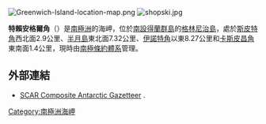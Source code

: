 {{no footnotes|time=2013-10-29T07:48:22+00:00}}
[[Image:Greenwich-Island-location-map.png|thumb]]
[[Image:shopski.jpg|thumb]]

'''特賴安格爾角'''（{{lang-en|Triangle Point}}）是[[南極洲|南極洲]]的海岬，位於[[南設得蘭群島|南設得蘭群島]]的[[格林尼治島|格林尼治島]]，處於[[斯皮特角|斯皮特角]]西北面2.9公里、[[半月島|半月島]]東北面7.32公里、[[伊諾特角|伊諾特角]]以東8.27公里和[[卡斯皮昌角|卡斯皮昌角]]東南面1.4公里，現時由[[南極條約體系|南極條約體系]]管理。

==外部連結==
* [http://data.aad.gov.au/aadc/gaz/scar/ SCAR Composite Antarctic Gazetteer] {{WebCite|url=https://www.webcitation.org/5ug2CfC7m?url=http://data.aad.gov.au/aadc/gaz/scar/ |date=20101202140255 |dateformat=iso }}.

{{coord|62|31|19|S|59|50|39|W|display=title}}
{{Antarctica-geo-stub}}
[[Category:南極洲海岬|Category:南極洲海岬]]